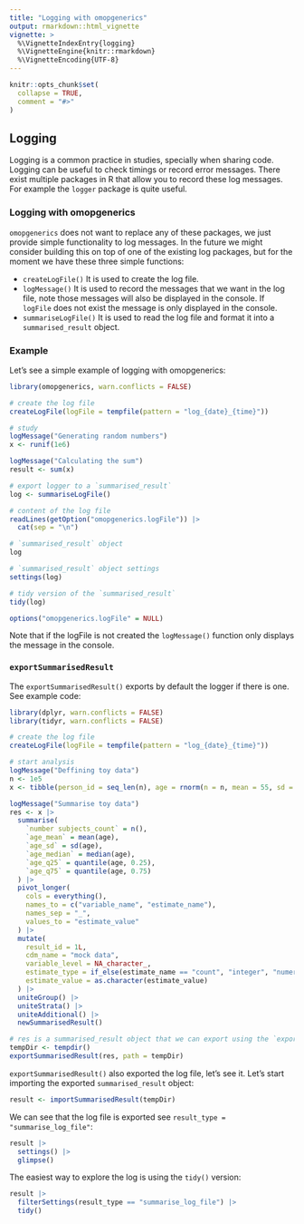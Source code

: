 ```yaml
---
title: "Logging with omopgenerics"
output: rmarkdown::html_vignette
vignette: >
  %\VignetteIndexEntry{logging}
  %\VignetteEngine{knitr::rmarkdown}
  %\VignetteEncoding{UTF-8}
---
```


```r
knitr::opts_chunk$set(
  collapse = TRUE,
  comment = "#>"
)
```

## Logging

Logging is a common practice in studies, specially when sharing code. Logging can be useful to check timings or record error messages. There exist multiple packages in R that allow you to record these log messages. For example the `logger` package is quite useful. 

### Logging with omopgenerics

`omopgenerics` does not want to replace any of these packages, we just provide simple functionality to log messages. In the future we might consider building this on top of one of the existing log packages, but for the moment we have these three simple functions:

- `createLogFile()` It is used to create the log file.
- `logMessage()` It is used to record the messages that we want in the log file, note those messages will also be displayed in the console. If `logFile` does not exist the message is only displayed in the console.
- `summariseLogFile()` It is used to read the log file and format it into a `summarised_result` object.

### Example

Let's see a simple example of logging with omopgenerics:

```r
library(omopgenerics, warn.conflicts = FALSE)

# create the log file
createLogFile(logFile = tempfile(pattern = "log_{date}_{time}"))

# study
logMessage("Generating random numbers")
x <- runif(1e6)

logMessage("Calculating the sum")
result <- sum(x)

# export logger to a `summarised_result`
log <- summariseLogFile()

# content of the log file
readLines(getOption("omopgenerics.logFile")) |>
  cat(sep = "\n")

# `summarised_result` object
log

# `summarised_result` object settings
settings(log)

# tidy version of the `summarised_result`
tidy(log)
```

```r
options("omopgenerics.logFile" = NULL)
```

Note that if the logFile is not created the `logMessage()` function only displays the message in the console.

### `exportSummarisedResult`

The `exportSummarisedResult()` exports by default the logger if there is one. See example code:

```r
library(dplyr, warn.conflicts = FALSE)
library(tidyr, warn.conflicts = FALSE)

# create the log file
createLogFile(logFile = tempfile(pattern = "log_{date}_{time}"))

# start analysis
logMessage("Deffining toy data")
n <- 1e5
x <- tibble(person_id = seq_len(n), age = rnorm(n = n, mean = 55, sd = 20))

logMessage("Summarise toy data")
res <- x |>
  summarise(
    `number subjects_count` = n(),
    `age_mean` = mean(age),
    `age_sd` = sd(age),
    `age_median` = median(age),
    `age_q25` = quantile(age, 0.25),
    `age_q75` = quantile(age, 0.75)
  ) |>
  pivot_longer(
    cols = everything(), 
    names_to = c("variable_name", "estimate_name"), 
    names_sep = "_",
    values_to = "estimate_value"
  ) |>
  mutate(
    result_id = 1L,
    cdm_name = "mock data",
    variable_level = NA_character_,
    estimate_type = if_else(estimate_name == "count", "integer", "numeric"),
    estimate_value = as.character(estimate_value)
  ) |>
  uniteGroup() |>
  uniteStrata() |>
  uniteAdditional() |>
  newSummarisedResult()

# res is a summarised_result object that we can export using the `exportSummarisedResult`
tempDir <- tempdir()
exportSummarisedResult(res, path = tempDir)
```

`exportSummarisedResult()` also exported the log file, let's see it. Let's start importing the exported `summarised_result` object:

```r
result <- importSummarisedResult(tempDir)
```

We can see that the log file is exported see `result_type = "summarise_log_file"`:

```r
result |>
  settings() |> 
  glimpse()
```

The easiest way to explore the log is using the `tidy()` version:

```r
result |>
  filterSettings(result_type == "summarise_log_file") |>
  tidy()
```
